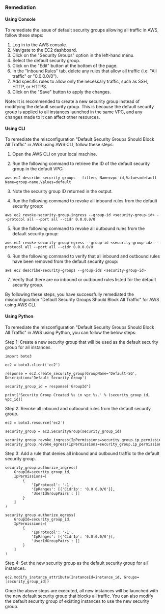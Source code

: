 ### Remediation

#### Using Console

To remediate the issue of default security groups allowing all traffic in AWS, follow these steps:

1. Log in to the AWS console.
2. Navigate to the EC2 dashboard.
3. Click on the "Security Groups" option in the left-hand menu.
4. Select the default security group.
5. Click on the "Edit" button at the bottom of the page.
6. In the "Inbound Rules" tab, delete any rules that allow all traffic (i.e. "All traffic" or "0.0.0.0/0").
7. Add specific rules to allow only the necessary traffic, such as SSH, HTTP, or HTTPS.
8. Click on the "Save" button to apply the changes.

Note: It is recommended to create a new security group instead of modifying the default security group. This is because the default security group is applied to all instances launched in the same VPC, and any changes made to it can affect other resources.

#### Using CLI

To remediate the misconfiguration "Default Security Groups Should Block All Traffic" in AWS using AWS CLI, follow these steps:

1. Open the AWS CLI on your local machine.

2. Run the following command to retrieve the ID of the default security group in the default VPC:

```
aws ec2 describe-security-groups --filters Name=vpc-id,Values=default Name=group-name,Values=default
```

3. Note the security group ID returned in the output.

4. Run the following command to revoke all inbound rules from the default security group:

```
aws ec2 revoke-security-group-ingress --group-id <security-group-id> --protocol all --port all --cidr 0.0.0.0/0
```

5. Run the following command to revoke all outbound rules from the default security group:

```
aws ec2 revoke-security-group-egress --group-id <security-group-id> --protocol all --port all --cidr 0.0.0.0/0
```

6. Run the following command to verify that all inbound and outbound rules have been removed from the default security group:

```
aws ec2 describe-security-groups --group-ids <security-group-id>
```

7. Verify that there are no inbound or outbound rules listed for the default security group.

By following these steps, you have successfully remediated the misconfiguration "Default Security Groups Should Block All Traffic" for AWS using AWS CLI.

#### Using Python

To remediate the misconfiguration "Default Security Groups Should Block All Traffic" in AWS using Python, you can follow the below steps:

Step 1: Create a new security group that will be used as the default security group for all instances.

```
import boto3

ec2 = boto3.client('ec2')

response = ec2.create_security_group(GroupName='Default-SG', Description='Default Security Group')

security_group_id = response['GroupId']

print('Security Group Created %s in vpc %s.' % (security_group_id, vpc_id))
```

Step 2: Revoke all inbound and outbound rules from the default security group.

```
ec2 = boto3.resource('ec2')

security_group = ec2.SecurityGroup(security_group_id)

security_group.revoke_ingress(IpPermissions=security_group.ip_permissions)
security_group.revoke_egress(IpPermissions=security_group.ip_permissions_egress)
```

Step 3: Add a rule that denies all inbound and outbound traffic to the default security group.

```
security_group.authorize_ingress(
    GroupId=security_group_id,
    IpPermissions=[
        {
            'IpProtocol': '-1',
            'IpRanges': [{'CidrIp': '0.0.0.0/0'}],
            'UserIdGroupPairs': []
        }
    ]
)

security_group.authorize_egress(
    GroupId=security_group_id,
    IpPermissions=[
        {
            'IpProtocol': '-1',
            'IpRanges': [{'CidrIp': '0.0.0.0/0'}],
            'UserIdGroupPairs': []
        }
    ]
)
```

Step 4: Set the new security group as the default security group for all instances.

```
ec2.modify_instance_attribute(InstanceId=instance_id, Groups=[security_group_id])
```

Once the above steps are executed, all new instances will be launched with the new default security group that blocks all traffic. You can also modify the default security group of existing instances to use the new security group.

